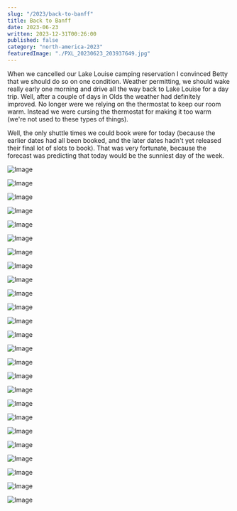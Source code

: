 ```yaml
---
slug: "/2023/back-to-banff"
title: Back to Banff
date: 2023-06-23
written: 2023-12-31T00:26:00
published: false
category: "north-america-2023"
featuredImage: "./PXL_20230623_203937649.jpg"
---
```


When we cancelled our Lake Louise camping reservation I convinced Betty that we should do so on one condition.  Weather permitting, we should wake really early one morning and drive all the way back to Lake Louise for a day trip.  Well, after a couple of days in Olds the weather had definitely improved.  No longer were we relying on the thermostat to keep our room warm.  Instead we were cursing the thermostat for making it too warm (we're not used to these types of things).

Well, the only shuttle times we could book were for today (because the earlier dates had all been booked, and the later dates hadn't yet released their final lot of slots to book).  That was very fortunate, because the forecast was predicting that today would be the sunniest day of the week.

![Image](PXL_20230623_184137029.jpg)

![Image](PXL_20230623_184150700.jpg)

![Image](PXL_20230623_194304177.jpg)

![Image](PXL_20230623_194733583.jpg)

![Image](PXL_20230623_194742813.jpg)

![Image](PXL_20230623_195817543.jpg)

![Image](PXL_20230623_200252382.jpg)

![Image](PXL_20230623_200403449.jpg)

![Image](PXL_20230623_201610311.jpg)

![Image](PXL_20230623_202850053.jpg)

![Image](PXL_20230623_203937649.jpg)

![Image](PXL_20230623_204327229.jpg)

![Image](PXL_20230623_203852320.jpg)

![Image](PXL_20230623_204010281.jpg)

![Image](PXL_20230623_204348445.jpg)

![Image](PXL_20230623_205034116.jpg)

![Image](PXL_20230623_213030322.jpg)

![Image](PXL_20230623_213459432.jpg)

![Image](PXL_20230623_221121251.jpg)

![Image](PXL_20230623_223325754.jpg)

![Image](PXL_20230623_224200934.jpg)

![Image](PXL_20230623_225109645.jpg)

![Image](PXL_20230623_234356010.jpg)

![Image](PXL_20230623_233924756.jpg)

![Image](PXL_20230623_235428305.jpg)
